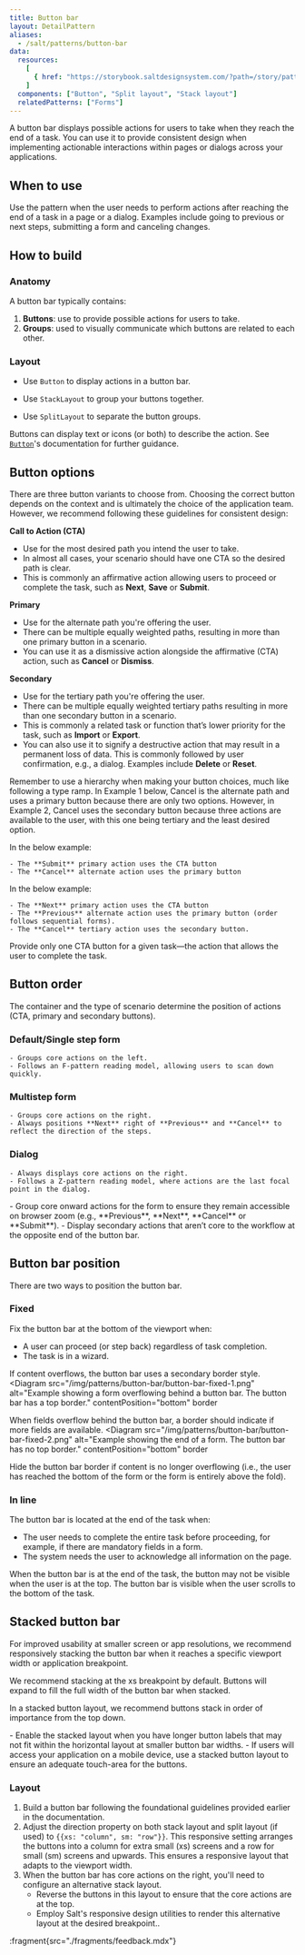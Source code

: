 ```yaml
---
title: Button bar
layout: DetailPattern
aliases:
  - /salt/patterns/button-bar
data:
  resources:
    [
      { href: "https://storybook.saltdesignsystem.com/?path=/story/patterns-button-bar--button-bar", label: "Button bar examples" },
    ]
  components: ["Button", "Split layout", "Stack layout"]
  relatedPatterns: ["Forms"]
---
```


A button bar displays possible actions for users to take when they reach the end of a task. You can use it to provide consistent design when implementing actionable interactions within pages or dialogs across your applications.

  <Diagram
    src="/img/patterns/button-bar/button-bar-hero-shot.png"
    alt="Example button bar, with CTA to the left then primary. On the right side there are two secondary buttons."
    border
  />

## When to use

Use the pattern when the user needs to perform actions after reaching the end of a task in a page or a dialog. Examples include going to previous or next steps, submitting a form and canceling changes.

## How to build

### Anatomy

A button bar typically contains:

1. **Buttons**: use to provide possible actions for users to take.
2. **Groups**: used to visually communicate which buttons are related to each other.

  <Diagram
    src="/img/patterns/button-bar/button-bar-anatomy.png"
    alt="A button bar anatomy."
    contentPosition="top"
    border
  />

### Layout

* Use `Button` to display actions in a button bar.
* Use `StackLayout` to group your buttons together.
* Use `SplitLayout` to separate the button groups.

  <Diagram
    src="/img/patterns/button-bar/button-bar-layout-1.png"
    alt="A button bar layout."
    contentPosition="top"
    border
  />

  <Diagram
    src="/img/patterns/button-bar/button-bar-layout-2.png"
    alt="A button bar layout."
    contentPosition="top"
    border
  />

Buttons can display text or icons (or both) to describe the action. See [`Button`](/salt/components/button)'s documentation for further guidance.

## Button options

There are three button variants to choose from. Choosing the correct button depends on the context and is ultimately the choice of the application team. However, we recommend following these guidelines for consistent design:

**Call to Action (CTA)**
- Use for the most desired path you intend the user to take.
- In almost all cases, your scenario should have one CTA so the desired path is clear.
- This is commonly an affirmative action allowing users to proceed or complete the task, such as **Next**, **Save** or **Submit**.

**Primary**
- Use for the alternate path you're offering the user.
- There can be multiple equally weighted paths, resulting in more than one primary button in a scenario.
- You can use it as a dismissive action alongside the affirmative (CTA) action, such as **Cancel** or **Dismiss**.

**Secondary**
- Use for the tertiary path you're offering the user.
- There can be multiple equally weighted tertiary paths resulting in more than one secondary button in a scenario.
- This is commonly a related task or function that’s lower priority for the task, such as **Import** or **Export**.
- You can also use it to signify a destructive action that may result in a permanent loss of data. This is commonly followed by user confirmation, e.g., a dialog. Examples include **Delete** or **Reset**.

Remember to use a hierarchy when making your button choices, much like following a type ramp. In Example 1 below, Cancel is the alternate path and uses a primary button because there are only two options. However, in Example 2, Cancel uses the secondary button because three actions are available to the user, with this one being tertiary and the least desired option.

In the below example:

    - The **Submit** primary action uses the CTA button
    - The **Cancel** alternate action uses the primary button

  <Diagram
    src="/img/patterns/button-bar/Button-options-example-1.png"
    alt="Example showing button bar with Submit on the left as a CTA, and Cancel as primary to the right of Submit."
    caption="Example showing button bar with Submit on the left as a CTA, and Cancel as primary to the right of Submit."
    contentPosition="top"
  />

In the below example:

    - The **Next** primary action uses the CTA button
    - The **Previous** alternate action uses the primary button (order follows sequential forms).
    - The **Cancel** tertiary action uses the secondary button.

  <Diagram
    src="/img/patterns/button-bar/Button-options-example-2.png"
    alt="Example showing button bar with Next button on right as CTA, Previous as primary to the left of Next, and Cancel as secondary to the left of Previous."
    caption="Example showing button bar with Next button on right as CTA, Previous as primary to the left of Next, and Cancel as secondary to the left of Previous."
    contentPosition="top"
  />

<ExampleContainer type="positive" customPillText="Best practices">
  Provide only one CTA button for a given task—the action that allows the user to complete the task.
</ExampleContainer>

## Button order

The container and the type of scenario determine the position of actions (CTA, primary and secondary buttons).

### Default/Single step form
    - Groups core actions on the left.
    - Follows an F-pattern reading model, allowing users to scan down quickly.

  <Diagram
    src="/img/patterns/button-bar/vert-nav-layout-2.png"
    alt="Example showing default button bar order, Submit CTA on the left and Cancel primary to the right of Submit."
    caption="Example showing default button bar order, Submit CTA on the left and Cancel primary to the right of Submit."
    contentPosition="top"
    border
  />
    
### Multistep form
    - Groups core actions on the right.
    - Always positions **Next** right of **Previous** and **Cancel** to reflect the direction of the steps.

  <Diagram
    src="/img/patterns/button-bar/vert-nav-layout-3.png"
    alt="Example showing form with button bar underneath and core actions on the right."
    caption="Example showing form with button bar underneath and core actions on the right."
    contentPosition="top"
    border
  />

### Dialog
    - Always displays core actions on the right.
    - Follows a Z-pattern reading model, where actions are the last focal point in the dialog.

  <Diagram
    src="/img/patterns/button-bar/vert-nav-layout-4.png"
    alt="Example showing a dialog with a form and button bar underneath. The core actions are on the right."
    caption="Example showing a dialog with a form and button bar underneath. The core actions are on the right."
    contentPosition="bottom"
    border
  />

<ExampleContainer type="positive" customPillText="Best practices">
  - Group core onward actions for the form to ensure they remain accessible on browser zoom (e.g., **Previous**, **Next**, **Cancel** or **Submit**).
  - Display secondary actions that aren’t core to the workflow at the opposite end of the button bar.
</ExampleContainer>

## Button bar position

There are two ways to position the button bar.

### Fixed

Fix the button bar at the bottom of the viewport when:
- A user can proceed (or step back) regardless of task completion.
- The task is in a wizard.

If content overflows, the button bar uses a secondary border style.
<Diagrams>
  <Diagram
    src="/img/patterns/button-bar/button-bar-fixed-1.png"
    alt="Example showing a form overflowing behind a button bar. The button bar has a top border."
    contentPosition="bottom"
    border
  >
  When fields overflow behind the button bar, a border should indicate if more fields are available. 
  </Diagram>
  <Diagram
    src="/img/patterns/button-bar/button-bar-fixed-2.png"
    alt="Example showing the end of a form. The button bar has no top border."
    contentPosition="bottom"
    border
  >
  Hide the button bar border if content is no longer overflowing (i.e., the user has reached the bottom of the form or the form is entirely above the fold).
  </Diagram>
</Diagrams>

### In line

The button bar is located at the end of the task when:
- The user needs to complete the entire task before proceeding, for example, if there are mandatory fields in a form.
- The system needs the user to acknowledge all information on the page.

<Diagrams>
  <Diagram
    src="/img/patterns/button-bar/button-bar-in-line-1.png"
    alt="Example showing an overflowing form."
    contentPosition="bottom"
    border
  >
  When the button bar is at the end of the task, the button may not be visible when the user is at the top.
  </Diagram>
  <Diagram
    src="/img/patterns/button-bar/button-bar-in-line-2.png"
    alt="Example showing the bottom of a form with buttons."
    contentPosition="bottom"
    border
  >
  The button bar is visible when the user scrolls to the bottom of the task.
  </Diagram>
</Diagrams>

## Stacked button bar

For improved usability at smaller screen or app resolutions, we recommend responsively stacking the button bar when it reaches a specific viewport width or application breakpoint. 

We recommend stacking at the xs breakpoint by default. Buttons will expand to fill the full width of the button bar when stacked.

In a stacked button layout, we recommend buttons stack in order of importance from the top down.

  <Diagram
    src="/img/patterns/button-bar/vert-nav-layout-5.png"
    alt="Example button bar, vertically stacked."
    contentPosition="top"
    border
  />

<ExampleContainer type="positive" customPillText="Best practices">
  - Enable the stacked layout when you have longer button labels that may not fit within the horizontal layout at smaller button bar widths.
  - If users will access your application on a mobile device, use a stacked button layout to ensure an adequate touch-area for the buttons.
</ExampleContainer>

### Layout

1. Build a button bar following the foundational guidelines provided earlier in the documentation.
2. Adjust the direction property on both stack layout and split layout (if used) to `{{xs: "column", sm: "row"}}`. This responsive setting arranges the buttons into a column for extra small (xs) screens and a row for small (sm) screens and upwards. This ensures a responsive layout that adapts to the viewport width.
3. When the button bar has core actions on the right, you'll need to configure an alternative stack layout.
    - Reverse the buttons in this layout to ensure that the core actions are at the top.
    - Employ Salt's responsive design utilities to render this alternative layout at the desired breakpoint..

  <Diagram
    src="/img/patterns/button-bar/button-bar-building-stacked-button-bar-1.png"
    alt="Diagram showing how to build a stacked button bar."
    contentPosition="top"
    border
  />

  <Diagram
    src="/img/patterns/button-bar/button-bar-building-stacked-button-bar-2.png"
    alt="Diagram showing how to build a stacked button bar."
    contentPosition="top"
    border
  />

:fragment{src="./fragments/feedback.mdx"}
